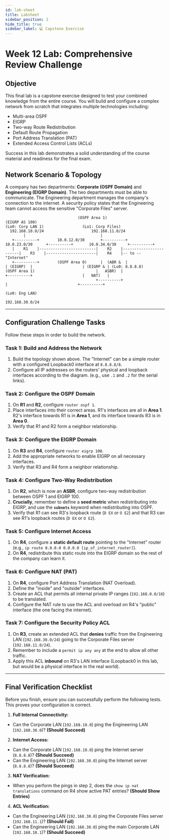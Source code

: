 ```yaml
---
id: lab-sheet
title: Labsheet
sidebar_position: 2
hide_title: true
sidebar_label: 💻 Capstone Exercise
---
```


<ModuleBanner />


# Week 12 Lab: Comprehensive Review Challenge

## Objective

This final lab is a capstone exercise designed to test your combined knowledge from the entire course. You will build and configure a complex network from scratch that integrates multiple technologies including:
- Multi-area OSPF
- EIGRP
- Two-way Route Redistribution
- Default Route Propagation
- Port Address Translation (PAT)
- Extended Access Control Lists (ACLs)

Success in this lab demonstrates a solid understanding of the course material and readiness for the final exam.

## Network Scenario & Topology

A company has two departments: **Corporate (OSPF Domain)** and **Engineering (EIGRP Domain)**. The two departments must be able to communicate. The Engineering department manages the company's connection to the internet. A security policy states that the Engineering team cannot access the sensitive "Corporate Files" server.

```text
                                (OSPF Area 1)                                   (EIGRP AS 100)
(Lo0: Corp LAN 1)                 (Lo1: Corp Files)
  192.168.10.0/24                     192.168.11.0/24
        |                                 |
   +----------+        10.0.12.0/30       +----------+        10.0.23.0/30      +----------+       10.0.34.0/30     +----------+
   |    R1    |-------------------------|    R2    |------------------------|    R3    |----------------------|    R4    |-- to -- "Internet"
   +----------+        (OSPF Area 0)      |  (ABR &  |                        | (EIGRP)  |                      | (EIGRP & | (Lo0: 8.8.8.8)
(OSPF Area 1)                           |   ASBR)  |                        +----------+                      |   NAT)   |
                                        +----------+                             |                               +----------+
                                                                             (Lo0: Eng LAN)
                                                                             192.168.30.0/24
```

---

## Configuration Challenge Tasks

Follow these steps in order to build the network.

### Task 1: Build and Address the Network
1. Build the topology shown above. The "Internet" can be a simple router with a configured Loopback0 interface at `8.8.8.8/8`.
2. Configure all IP addresses on the routers' physical and loopback interfaces according to the diagram. (e.g., use `.1` and `.2` for the serial links).

### Task 2: Configure the OSPF Domain
1. On **R1** and **R2**, configure `router ospf 1`.
2. Place interfaces into their correct areas. R1's interfaces are all in **Area 1**. R2's interface towards R1 is in **Area 1**, and its interface towards R3 is in **Area 0**.
3. Verify that R1 and R2 form a neighbor relationship.

### Task 3: Configure the EIGRP Domain
1. On **R3** and **R4**, configure `router eigrp 100`.
2. Add the appropriate networks to enable EIGRP on all necessary interfaces.
3. Verify that R3 and R4 form a neighbor relationship.

### Task 4: Configure Two-Way Redistribution
1. On **R2**, which is now an **ASBR**, configure two-way redistribution between OSPF 1 and EIGRP 100.
2. **Crucially**, remember to define a **seed metric** when redistributing into EIGRP, and use the **`subnets`** keyword when redistributing into OSPF.
3. Verify that R1 can see R3's loopback route (`D EX` or `O E2`) and that R3 can see R1's loopback routes (`D EX` or `O E2`).

### Task 5: Configure Internet Access
1. On **R4**, configure a **static default route** pointing to the "Internet" router (e.g., `ip route 0.0.0.0 0.0.0.0 [ip_of_internet_router]`).
2. On **R4**, redistribute this static route into the EIGRP domain so the rest of the company can learn it.

### Task 6: Configure NAT (PAT)
1. On **R4**, configure Port Address Translation (NAT Overload).
2. Define the "inside" and "outside" interfaces.
3. Create an ACL that permits all internal private IP ranges (`192.168.0.0/16`) to be translated.
4. Configure the NAT rule to use the ACL and overload on R4's "public" interface (the one facing the internet).

### Task 7: Configure the Security Policy ACL
1. On **R3**, create an extended ACL that **denies** traffic from the Engineering LAN (`192.168.30.0/24`) going to the Corporate Files server (`192.168.11.0/24`).
2. Remember to include a `permit ip any any` at the end to allow all other traffic.
3. Apply this ACL **inbound** on R3's LAN interface (Loopback0 in this lab, but would be a physical interface in the real world).

---

## Final Verification Checklist

Before you finish, ensure you can successfully perform the following tests. This proves your configuration is correct.

1. **Full Internal Connectivity:**
- Can the Corporate LAN (`192.168.10.0`) ping the Engineering LAN (`192.168.30.0`)? **(Should Succeed)**
2. **Internet Access:**
- Can the Corporate LAN (`192.168.10.0`) ping the Internet server (`8.8.8.8`)? **(Should Succeed)**
- Can the Engineering LAN (`192.168.30.0`) ping the Internet server (`8.8.8.8`)? **(Should Succeed)**
3. **NAT Verification:**
- When you perform the pings in step 2, does the `show ip nat translations` command on R4 show active PAT entries? **(Should Show Entries)**
4. **ACL Verification:**
- Can the Engineering LAN (`192.168.30.0`) ping the Corporate Files server (`192.168.11.1`)? **(Should Fail)**
- Can the Engineering LAN (`192.168.30.0`) ping the main Corporate LAN (`192.168.10.1`)? **(Should Succeed)**
